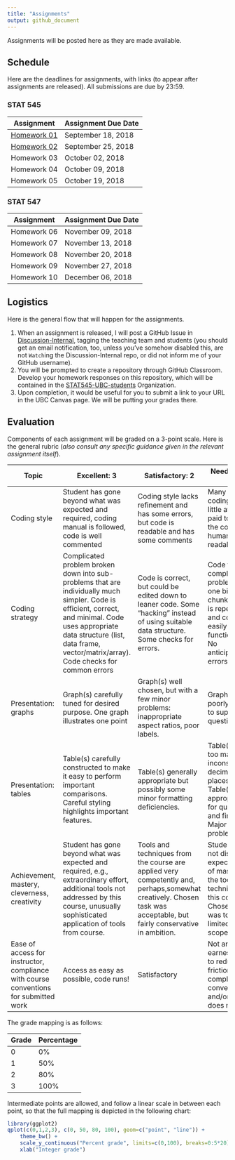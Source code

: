 ```yaml
---
title: "Assignments"
output: github_document
---
```


Assignments will be posted here as they are made available. 

## Schedule

Here are the deadlines for assignments, with links (to appear after assignments are released). All submissions are due by 23:59.


### STAT 545

| Assignment                    | Assignment Due Date |
|-------------------------------|---------------------|
| [Homework 01](hw01/hw01.html) | September 18, 2018  |
| [Homework 02](hw02/hw02.html) | September 25, 2018  |
| Homework 03                   | October 02, 2018    |
| Homework 04                   | October 09, 2018    |
| Homework 05                   | October 19, 2018    |

### STAT 547

| Assignment  | Assignment Due Date |
|-------------|---------------------|
| Homework 06 | November 09, 2018   |
| Homework 07 | November 13, 2018   |
| Homework 08 | November 20, 2018   |
| Homework 09 | November 27, 2018   |
| Homework 10 | December 06, 2018   |


## Logistics

Here is the general flow that will happen for the assignments.

1.  When an assignment is released, I will post a GitHub Issue in [Discussion-Internal](https://github.com/STAT545-UBC/Discussion-Internal), tagging the teaching team and students (you should get an email notification, too, unless you've somehow disabled this, are not `Watch`ing the Discussion-Internal repo, or did not inform me of your GitHub username).
2.  You will be prompted to create a repository through GitHub Classroom. Develop your homework responses on this repository, which will be contained in the [STAT545-UBC-students](https://github.com/STAT545-UBC-students) Organization.
3.  Upon completion, it would be useful for you to submit a link to your URL in the UBC Canvas page. We will be putting your grades there.

## Evaluation

Components of each assignment will be graded on a 3-point scale. Here is the general rubric (*also consult any specific guidance given in the relevant assignment itself*).

Topic| Excellent: 3 | Satisfactory: 2 | Needs work: 1 |
|----| ------ |-------| -----|
|Coding style| Student has gone beyond what was expected and required, coding manual is followed, code is well commented | Coding style lacks refinement and has some errors, but code is readable and has some comments | Many errors in coding style, little attention paid to making the code human readable|
|Coding strategy| Complicated problem broken down into sub-problems that are individually much simpler. Code is efficient, correct, and minimal. Code uses appropriate data structure (list, data frame, vector/matrix/array). Code checks for common errors  | Code is correct, but could be edited down to leaner code. Some "hacking" instead of using suitable data structure. Some checks for errors. |   Code tackles complicated problem in one big chunk. Code is repetitive and could easily be functionalized. No anticipation of errors. |
|Presentation: graphs | Graph(s) carefully tuned for desired purpose. One graph illustrates one point | Graph(s) well chosen, but with a few minor problems: inappropriate aspect ratios, poor labels. | Graph(s) poorly chosen to support questions. |
|Presentation: tables | Table(s) carefully constructed to make it easy to perform important comparisons. Careful styling highlights important features. | Table(s) generally appropriate but possibly some minor formatting deficiencies.| Table(s) with too many, or inconsistent, decimal places. Table(s) not appropriate for questions and findings. Major display problems.|
|Achievement, mastery, cleverness, creativity|Student has gone beyond what was expected and required, e.g., extraordinary effort, additional tools not addressed by this course, unusually sophisticated application of tools from course.|Tools and techniques from the course are applied very competently and, perhaps,somewhat creatively. Chosen task was acceptable, but fairly conservative in ambition.|Student does not display the expected level of mastery of the tools and techniques in this course. Chosen task was too limited in scope.|
|Ease of access for instructor, compliance with course conventions for submitted work|Access as easy as possible, code runs! | Satisfactory | Not an earnest effort to reduce friction and comply with conventions  and/or code does not run|



The grade mapping is as follows:

| Grade | Percentage |
|-------|------------|
| 0 | 0% | 
| 1 | 50% | 
| 2 | 80% | 
| 3 | 100% |

Intermediate points are allowed, and follow a linear scale in between each point, so that the full mapping is depicted in the following chart:

```r
library(ggplot2)
qplot(c(0,1,2,3), c(0, 50, 80, 100), geom=c("point", "line")) +
    theme_bw() +
    scale_y_continuous("Percent grade", limits=c(0,100), breaks=0:5*20) +
    xlab("Integer grade")
```
